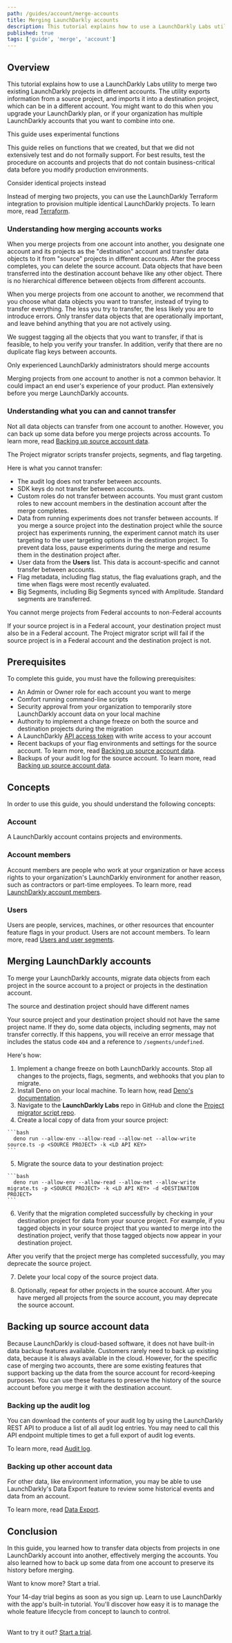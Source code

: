 ```yaml
---
path: /guides/account/merge-accounts
title: Merging LaunchDarkly accounts
description: This tutorial explains how to use a LaunchDarkly Labs utility to merge two existing LaunchDarkly projects in different accounts.
published: true
tags: ['guide', 'merge', 'account']
---
```


## Overview

This tutorial explains how to use a LaunchDarkly Labs utility to merge two existing LaunchDarkly projects in different accounts. The utility exports information from a source project, and imports it into a destination project, which can be in a different account. You might want to do this when you upgrade your LaunchDarkly plan, or if your organization has multiple LaunchDarkly accounts that you want to combine into one.

<Callout intent="alert">
<CalloutTitle>This guide uses experimental functions</CalloutTitle>
<CalloutDescription>

 This guide relies on functions that we created, but that we did not extensively test and do not formally support. For best results, test the procedure on accounts and projects that do not contain business-critical data before you modify production environments.

</CalloutDescription>
</Callout>

<Callout intent="info">
<CalloutTitle>Consider identical projects instead</CalloutTitle>
<CalloutDescription>

 Instead of merging two projects, you can use the LaunchDarkly Terraform integration to provision multiple identical LaunchDarkly projects. To learn more, read [Terraform](/integrations/terraform).

</CalloutDescription>
</Callout>


### Understanding how merging accounts works

When you merge projects from one account into another, you designate one account and its projects as the "destination" account and transfer data objects to it from "source" projects in different accounts. After the process completes, you can delete the source account. Data objects that have been transferred into the destination account behave like any other object. There is no hierarchical difference between objects from different accounts.

When you merge projects from one account to another, we recommend that you choose what data objects you want to transfer, instead of trying to transfer everything. The less you try to transfer, the less likely you are to introduce errors. Only transfer data objects that are operationally important, and leave behind anything that you are not actively using.

We suggest tagging all the objects that you want to transfer, if that is feasible, to help you verify your transfer. In addition, verify that there are no duplicate flag keys between accounts.

<Callout intent = "alert">
<CalloutTitle>Only experienced LaunchDarkly administrators should merge accounts</CalloutTitle>
<CalloutDescription>

 Merging projects from one account to another is not a common behavior. It could impact an end user's experience of your product. Plan extensively before you merge LaunchDarkly accounts.

</CalloutDescription>
</Callout>

### Understanding what you can and cannot transfer

Not all data objects can transfer from one account to another. However, you can back up some data before you merge projects across accounts. To learn more, read [Backing up source account data](#backing-up-source-account-data).

The Project migrator scripts transfer projects, segments, and flag targeting.

Here is what you cannot transfer:

* The audit log does not transfer between accounts.
* SDK keys do not transfer between accounts.
* Custom roles do not transfer between accounts. You must grant custom roles to new account members in the destination account after the merge completes.
* Data from running experiments does not transfer between accounts. If you merge a source project into the destination project while the source project has experiments running, the experiment cannot match its user targeting to the user targeting options in the destination project. To prevent data loss, pause experiments during the merge and resume them in the destination project after.
* User data from the **Users** list. This data is account-specific and cannot transfer between accounts.
* Flag metadata, including flag status, the flag evaluations graph, and the time when flags were most recently evaluated.
* Big Segments, including Big Segments synced with Amplitude. Standard segments are transferred.

<Callout intent="alert" site="federal">
<CalloutTitle>You cannot merge projects from Federal accounts to non-Federal accounts</CalloutTitle>
<CalloutDescription>

If your source project is in a Federal account, your destination project must also be in a Federal account. The Project migrator script will fail if the source project is in a Federal account and the destination project is not.

</CalloutDescription>
</Callout>

## Prerequisites

To complete this guide, you must have the following prerequisites:

* An Admin or Owner role for each account you want to merge
* Comfort running command-line scripts
* Security approval from your organization to temporarily store LaunchDarkly account data on your local machine
* Authority to implement a change freeze on both the source and destination projects during the migration
* A LaunchDarkly [API access token](/home/account-security/api-access-tokens) with write access to your account
* Recent backups of your flag environments and settings for the source account. To learn more, read [Backing up source account data](#backing-up-source-account-data).
* Backups of your audit log for the source account. To learn more, read [Backing up source account data](#backing-up-source-account-data).

## Concepts

In order to use this guide, you should understand the following concepts:

### Account

A LaunchDarkly account contains projects and environments.

### Account members

Account members are people who work at your organization or have access rights to your organization's LaunchDarkly environment for another reason, such as contractors or part-time employees. To learn more, read [LaunchDarkly account members](/home/members/managing).

### Users

Users are people, services, machines, or other resources that encounter feature flags in your product. Users are not account members. To learn more, read [Users and user segments](/home/users).

## Merging LaunchDarkly accounts

To merge your LaunchDarkly accounts, migrate data objects from each project in the source account to a project or projects in the destination account.

<Callout intent="info">
<CalloutTitle>The source and destination project should have different names</CalloutTitle>
<CalloutDescription>

Your source project and your destination project should not have the same project name. If they do, some data objects, including segments, may not transfer correctly. If this happens, you will receive an error message that includes the status code `404` and a reference to `/segments/undefined`.

</CalloutDescription>
</Callout>

Here's how:

1. Implement a change freeze on both LaunchDarkly accounts. Stop all changes to the projects, flags, segments, and webhooks that you plan to migrate.
2. Install Deno on your local machine. To learn how, read [Deno's documentation](https://deno.land/).
3. Navigate to the **LaunchDarkly Labs** repo in GitHub and clone the [Project migrator script repo](https://github.com/launchdarkly-labs/project-migrator-script).
4. Create a local copy of data from your source project:

  <CodeSample>
  <CSTab label="Export from source project">

    ```bash
      deno run --allow-env --allow-read --allow-net --allow-write source.ts -p <SOURCE PROJECT> -k <LD API KEY>
    ```

  </CSTab>
  </CodeSample>

5. Migrate the source data to your destination project:

  <CodeSample>
  <CSTab label="Migrate to destination project">

    ```bash
      deno run --allow-env --allow-read --allow-net --allow-write migrate.ts -p <SOURCE PROJECT> -k <LD API KEY> -d <DESTINATION PROJECT>
    ```

  </CSTab>
  </CodeSample>

6. Verify that the migration completed successfully by checking in your destination project for data from your source project. For example, if you tagged objects in your source project that you wanted to merge into the destination project, verify that those tagged objects now appear in your destination project.

  After you verify that the project merge has completed successfully, you may deprecate the source project.

7. Delete your local copy of the source project data.

8. Optionally, repeat for other projects in the source account. After you have merged all projects from the source account, you may deprecate the source account.

## Backing up source account data

Because LaunchDarkly is cloud-based software, it does not have built-in data backup features available. Customers rarely need to back up existing data, because it is always available in the cloud. However, for the specific case of merging two accounts, there are some existing features that support backing up the data from the source account for record-keeping purposes. You can use these features to preserve the history of the source account before you merge it with the destination account.

### Backing up the audit log

You can download the contents of your audit log by using the LaunchDarkly REST API to produce a list of all audit log entries. You may need to call this API endpoint multiple times to get a full export of audit log events.

To learn more, read [Audit log](https://apidocs.launchdarkly.com/tag/Audit-log).

### Backing up other account data

For other data, like environment information, you may be able to use LaunchDarkly's Data Export feature to review some historical events and data from an account.

To learn more, read [Data Export](/home/data-export).

## Conclusion

In this guide, you learned how to transfer data objects from projects in one LaunchDarkly account into another, effectively merging the accounts. You also learned how to back up some data from one account to preserve its history before merging.

<Callout intent="primary" site="launchDarkly">
<CalloutTitle>Want to know more? Start a trial.</CalloutTitle>
<CalloutDescription>

Your 14-day trial begins as soon as you sign up. Learn to use LaunchDarkly with the app's built-in tutorial. You'll discover how easy it is to manage the whole feature lifecycle from concept to launch to control.<br/><br/>

Want to try it out? [Start a trial](https://launchdarkly.com/start-trial/).

</CalloutDescription>
</Callout>
